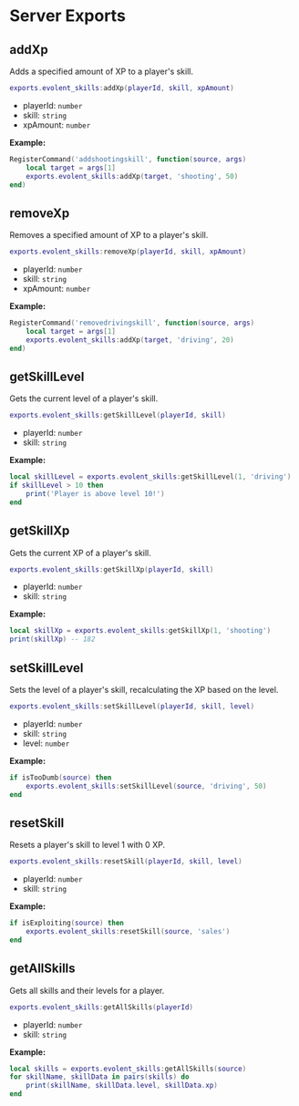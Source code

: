 # Server Exports

## addXp

Adds a specified amount of XP to a player's skill.

```lua
exports.evolent_skills:addXp(playerId, skill, xpAmount)
```
- playerId: `number`
- skill: `string`
- xpAmount: `number`

**Example:**
```lua
RegisterCommand('addshootingskill', function(source, args)
    local target = args[1]
    exports.evolent_skills:addXp(target, 'shooting', 50)
end)
```

## removeXp

Removes a specified amount of XP to a player's skill.

```lua
exports.evolent_skills:removeXp(playerId, skill, xpAmount)
```
- playerId: `number`
- skill: `string`
- xpAmount: `number`

**Example:**
```lua
RegisterCommand('removedrivingskill', function(source, args)
    local target = args[1]
    exports.evolent_skills:addXp(target, 'driving', 20)
end)
```

## getSkillLevel

Gets the current level of a player's skill.

```lua
exports.evolent_skills:getSkillLevel(playerId, skill)
```
- playerId: `number`
- skill: `string`

**Example:**
```lua
local skillLevel = exports.evolent_skills:getSkillLevel(1, 'driving')
if skillLevel > 10 then
    print('Player is above level 10!')
end
```

## getSkillXp

Gets the current XP of a player's skill.

```lua
exports.evolent_skills:getSkillXp(playerId, skill)
```
- playerId: `number`
- skill: `string`

**Example:**
```lua
local skillXp = exports.evolent_skills:getSkillXp(1, 'shooting')
print(skillXp) -- 182
```

## setSkillLevel

Sets the level of a player's skill, recalculating the XP based on the level.

```lua
exports.evolent_skills:setSkillLevel(playerId, skill, level)
```
- playerId: `number`
- skill: `string`
- level: `number`

**Example:**
```lua
if isTooDumb(source) then
    exports.evolent_skills:setSkillLevel(source, 'driving', 50)
end
```

## resetSkill

Resets a player's skill to level 1 with 0 XP.

```lua
exports.evolent_skills:resetSkill(playerId, skill, level)
```
- playerId: `number`
- skill: `string`

**Example:**
```lua
if isExploiting(source) then
    exports.evolent_skills:resetSkill(source, 'sales')
end
```

## getAllSkills

Gets all skills and their levels for a player.

```lua
exports.evolent_skills:getAllSkills(playerId)
```
- playerId: `number`
- skill: `string`

**Example:**
```lua
local skills = exports.evolent_skills:getAllSkills(source)
for skillName, skillData in pairs(skills) do
    print(skillName, skillData.level, skillData.xp)
end
```
